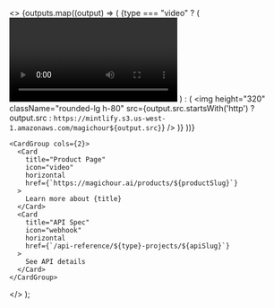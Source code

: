   <>
    <Tabs>
      {outputs.map((output) => (
        <Tab title="Example Output">
          <Frame>
            {type === "video" ? (
              <video 
                controls
                preload="metadata"
                playsInline
                className="rounded-lg h-80"
              >
                <source src={`${output.src}#t=0.001`} type={`${output.src.endsWith("mp4") ? 'video/mp4': "video/webm"}`} />
              </video>
            ) : (
              <img height="320" className="rounded-lg h-80" src={output.src.startsWith('http') ?  output.src : `https://mintlify.s3.us-west-1.amazonaws.com/magichour${output.src}`} />
            )}
          </Frame>
        </Tab>
      ))}
    </Tabs>

    <CardGroup cols={2}>
      <Card
        title="Product Page"
        icon="video"
        horizontal
        href={`https://magichour.ai/products/${productSlug}`}
      >
        Learn more about {title}
      </Card>
      <Card
        title="API Spec"
        icon="webhook"
        horizontal
        href={`/api-reference/${type}-projects/${apiSlug}`}
      >
        See API details
      </Card>
    </CardGroup>

  </>
);
